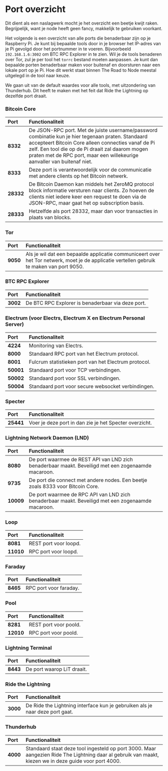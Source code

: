 
# Port overzicht

<Callout emoji="&#x2139;">
	Dit dient als een naslagwerk mocht je het overzicht een beetje kwijt raken. Begrijpelijk, want je node heeft geen fancy, makkelijk te gebruiken voorkant.
</Callout>

Het volgende is een overzicht van alle ports die benaderbaar zijn op je Raspberry Pi. Je kunt bij bepaalde tools door in je browser het IP-adres van je Pi gevolgd door het portnummer in te voeren. Bijvoorbeeld `192.168.1.6:3002` om BTC RPC Explorer in te zien. Wil je de tools benaderen over Tor, zul je per tool het `torrc` bestand moeten aanpassen. Je kunt dan bepaalde porten benaderbaar maken voor buitenaf en doorsturen naar een lokale port op je Pi. Hoe dit werkt staat binnen The Road to Node meestal uitgelegd in de tool naar keuze.

We gaan uit van de default waardes voor alle tools, met uitzondering van Thunderhub. Dit heeft te maken met het feit dat Ride the Lightning op dezelfde port draait.

### Bitcoin Core

| Port | Functionaliteit |
| :--- | :--- |
| **8332** | De JSON-RPC port. Met de juiste username/password combinatie kun je hier tegenaan praten. Standaard accepteert Bitcoin Core alleen connecties vanaf de Pi zelf. Een tool die op de Pi draait zal daarom mogen praten met de RPC port, maar een willekeurige aanvaller van buitenaf niet. |
| **8333** | Deze port is verantwoordelijk voor de communicatie met andere clients op het Bitcoin netwerk. |
| **28332** | De Bitcoin Daemon kan middels het ZeroMQ protocol block informatie versturen naar clients. Zo hoeven de clients niet iedere keer een request te doen via de JSON-RPC, maar gaat het op subscription basis. |
| **28333** | Hetzelfde als port 28332, maar dan voor transacties in plaats van blocks. |

### Tor

| Port | Functionaliteit |
| :--- | :--- |
| **9050** | Als je wil dat een bepaalde applicatie communiceert over het Tor netwerk, moet je de applicatie vertellen gebruik te maken van port 9050. |

### BTC RPC Explorer

| Port | Functionaliteit |
| :--- | :--- |
| **3002** | De BTC RPC Explorer is benaderbaar via deze port. |

### Electrum \(voor Electrs, Electrum X en Electrum Personal Server\)

| Port | Functionaliteit |
| :--- | :--- |
| **4224** | Monitoring van Electrs. |
| **8000** | Standaard RPC port van het Electrum protocol. |
| **8001** | Fulcrum statistieken port van het Electrum protocol. |
| **50001** | Standaard port voor TCP verbindingen. |
| **50002** | Standaard port voor SSL verbindingen. |
| **50004** | Standaard port voor secure websocket verbindingen. |

### Specter

| Port | Functionaliteit |
| :--- | :--- |
| **25441** | Voer je deze port in dan zie je het Specter overzicht. |

### Lightning Network Daemon (LND)

| Port | Functionaliteit |
| :--- | :--- |
| **8080** | De port waarmee de REST API van LND zich benaderbaar maakt. Beveiligd met een zogenaamde macaroon. |
| **9735** | De port die connect met andere nodes. Een beetje zoals 8333 voor Bitcoin Core. |
| **10009** | De port waarmee de RPC API van LND zich benaderbaar maakt. Beveiligd met een zogenaamde macaroon. |

### Loop

| Port | Functionaliteit |
| :--- | :--- |
| **8081** | REST port voor loopd. |
| **11010** | RPC port voor loopd. |

### Faraday

| Port | Functionaliteit |
| :--- | :--- |
| **8465** | RPC port voor faraday. |

### Pool

| Port | Functionaliteit |
| :--- | :--- |
| **8281** | REST port voor poold. |
| **12010** | RPC port voor poold. |

### Lightning Terminal

| Port | Functionaliteit |
| :--- | :--- |
| **8443** | De port waarop LiT draait. |

### Ride the Lightning

| Port | Functionaliteit |
| :--- | :--- |
| **3000** | De Ride the Lightning interface kun je gebruiken als je naar deze port gaat. |

### Thunderhub

| Port | Functionaliteit |
| :--- | :--- |
| **4000** | Standaard staat deze tool ingesteld op port 3000. Maar aangezien Ride The Lightning daar al gebruik van maakt, kiezen we in deze guide voor port 4000. |
